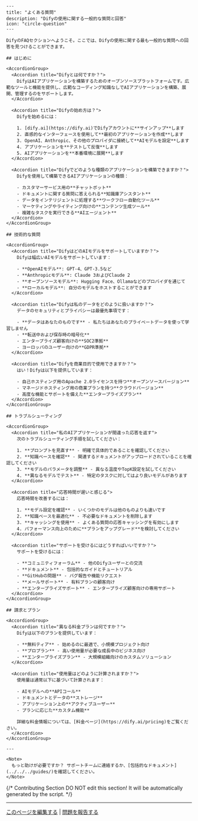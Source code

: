 ```mdx
---
title: "よくある質問"
description: "Difyの使用に関する一般的な質問と回答"
icon: "circle-question"
---

DifyのFAQセクションへようこそ。ここでは、Difyの使用に関する最も一般的な質問への回答を見つけることができます。

## はじめに

<AccordionGroup>
  <Accordion title="Difyとは何ですか？">
    DifyはAIアプリケーションを構築するためのオープンソースプラットフォームです。広範なツールと機能を提供し、広範なコーディング知識なしでAIアプリケーションを構築、展開、管理するのをサポートします。
  </Accordion>

  <Accordion title="Difyの始め方は？">
    Difyを始めるには：

    1. [dify.ai](https://dify.ai)でDifyアカウントに**サインアップ**します
    2. 直感的なインターフェースを使用して**最初のアプリケーションを作成**します
    3. OpenAI、Anthropic、その他のプロバイダに接続して**AIモデルを設定**します
    4. アプリケーションを**テストして反復**します
    5. AIアプリケーションを**本番環境に展開**します
  </Accordion>

  <Accordion title="Difyでどのような種類のアプリケーションを構築できますか？">
    Difyを使用して構築できるAIアプリケーションの種類：

    - カスタマーサービス用の**チャットボット**
    - ドキュメントに関する質問に答えられる**知識庫アシスタント**
    - データをインテリジェントに処理する**ワークフロー自動化ツール**
    - マーケティングやライティング向けの**コンテンツ生成ツール**
    - 複雑なタスクを実行できる**AIエージェント**
  </Accordion>
</AccordionGroup>

## 技術的な質問

<AccordionGroup>
  <Accordion title="DifyはどのAIモデルをサポートしていますか？">
    Difyは幅広いAIモデルをサポートしています：

    - **OpenAIモデル**: GPT-4、GPT-3.5など
    - **Anthropicモデル**: Claude 3およびClaude 2
    - **オープンソースモデル**: Hugging Face、Ollamaなどのプロバイダを通じて
    - **ローカルモデル**: 自分のモデルをホストすることができます
  </Accordion>

  <Accordion title="Difyは私のデータをどのように扱いますか？">
    データのセキュリティとプライバシーは最優先事項です：

    - **データはあなたのものです** - 私たちはあなたのプライベートデータを使って学習しません
    - **転送中および保存時の暗号化**
    - エンタープライズ顧客向けの**SOC2準拠**
    - ヨーロッパのユーザー向けの**GDPR準拠**
  </Accordion>

  <Accordion title="Difyを商業目的で使用できますか？">
    はい！Difyは以下を提供しています：

    - 自己ホスティング用のApache 2.0ライセンスを持つ**オープンソースバージョン**
    - マネージドホスティング用の商業プランを持つ**クラウドバージョン**
    - 高度な機能とサポートを備えた**エンタープライズプラン**
  </Accordion>
</AccordionGroup>

## トラブルシューティング

<AccordionGroup>
  <Accordion title="私のAIアプリケーションが間違った応答を返す">
    次のトラブルシューティング手順を試してください：

    1. **プロンプトを見直す** - 明確で具体的であることを確認してください
    2. **知識ベースを確認** - 関連するドキュメントがアップロードされていることを確認してください
    3. **モデルのパラメータを調整** - 異なる温度やTopK設定を試してください
    4. **異なるモデルでテスト** - 特定のタスクに対してはより良いモデルがあります
  </Accordion>

  <Accordion title="応答時間が遅いと感じる">
    応答時間を改善するには：

    1. **モデル設定を確認** - いくつかのモデルは他のものよりも速いです
    2. **知識ベースを最適化** - 不必要なドキュメントを削除します
    3. **キャッシングを使用** - よくある質問の応答キャッシングを有効にします
    4. パフォーマンス向上のために**プランをアップグレード**を検討してください
  </Accordion>

  <Accordion title="サポートを受けるにはどうすればいいですか？">
    サポートを受けるには：

    - **コミュニティフォーラム** - 他のDifyユーザーとの交流
    - **ドキュメント** - 包括的なガイドとチュートリアル
    - **GitHubの問題** - バグ報告や機能リクエスト
    - **メールサポート** - 有料プランの顧客向け
    - **エンタープライズサポート** - エンタープライズ顧客向けの専用サポート
  </Accordion>
</AccordionGroup>

## 請求とプラン

<AccordionGroup>
  <Accordion title="異なる料金プランは何ですか？">
    Difyは以下のプランを提供しています：

    - **無料ティア** - 始めるのに最適で、小規模プロジェクト向け
    - **プロプラン** - 高い使用量が必要な成長中のビジネス向け
    - **エンタープライズプラン** - 大規模組織向けのカスタムソリューション
  </Accordion>

  <Accordion title="使用量はどのように計算されますか？">
    使用量は通常以下に基づいて計算されます：

    - AIモデルへの**APIコール**
    - ドキュメントとデータの**ストレージ**
    - アプリケーション上の**アクティブユーザー**
    - プランに応じた**カスタム機能**

    詳細な料金情報については、[料金ページ](https://dify.ai/pricing)をご覧ください。
  </Accordion>
</AccordionGroup>

---

<Note>
  もっと助けが必要ですか？ サポートチームに連絡するか、[包括的なドキュメント](../../../guides/)を確認してください。
</Note>
```

{/*
Contributing Section
DO NOT edit this section!
It will be automatically generated by the script.
*/}

---

[このページを編集する](https://github.com/langgenius/dify-docs/edit/main/ja-jp/documja-jptation/pages/getting-started/faq.mdx) | [問題を報告する](https://github.com/langgenius/dify-docs/issues/new?template=docs.yml)

